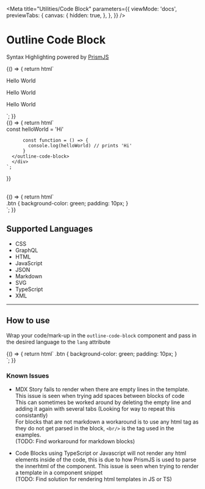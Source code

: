 
<Meta
  title="Utilities/Code Block"
  parameters={{
    viewMode: 'docs',
    previewTabs: {
      canvas: {
        hidden: true,
      },
    },
  }}
/>

# Outline Code Block
Syntax Highlighting powered by [PrismJS](https://prismjs.com/])


<Story name="HTML Block">
  {() => {
    return html`
    <div class='w-1/2'>
      <outline-code-block language="html">
        <div>
          <p>Hello World</p>
          <p>Hello World</p>
          <p>Hello World</p>
        </div>
      </outline-code-block>
    </div>
    `;
  }}
</Story>

<br />

<Story name="TypeScript Block">
  {() => {
    return html`
      <div class='w-1/2'>
      <outline-code-block language="typescript">
          const helloWorld = 'Hi'
          
          const function = () => {
            console.log(helloWorld) // prints 'Hi'
          }
      </outline-code-block>
      </div>
    `;
  }}
</Story>

<br />

<Story name="CSS Block">
  {() => {
    return html`
      <div class='w-1/2'>
      <outline-code-block language="css">
        .btn {
          background-color: green;
          padding: 10px;
        }
      </outline-code-block>
      </div>
    `;
  }}
</Story>

<br />

## Supported Languages

- CSS
- GraphQL
- HTML
- JavaScript
- JSON
- Markdown
- SVG
- TypeScript
- XML

<hr />

## How to use

Wrap your code/mark-up in the `outline-code-block` component and pass in the desired language to the `lang` attribute

<Story name="How to Use">
  {() => {
    return html`
      <outline-code-block language="html">
      <outline-code-block language="css">
        .btn {
          background-color: green;
          padding: 10px;
        }
      </outline-code-block>
      </outline-code-block>
      </div>
    `;
  }}
</Story>

### Known Issues

- MDX Story fails to render when there are empty lines in the template. This issue is seen when trying add spaces between blocks of code<br/>
This can sometimes be worked around by deleting the empty line and adding it again with several tabs (Looking for way to repeat this consistantly)<br/>
For blocks that are not markdown a workaround is to use any html tag as they do not get parsed in the block, `<br/>` is the tag used in the examples.<br/>
(TODO: Find workaround for markdown blocks)

- Code Blocks using TypeScript or Javascript will not render any html elements inside of the code, this is due to how PrismJS is used to parse the innerhtml of the component. This issue is seen when trying to render a template in a component snippet<br/>
(TODO: Find solution for rendering html templates in JS or TS)
